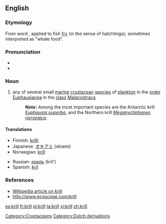 ==English==

===Etymology===
From {{etyl|nl}} word {{term|kriel|lang=nl||puny/tiny}}, applied to fish [[fry]] (in the sense of hatchlings); sometimes interpreted as "whale food".

===Pronunciation===
* {{IPA|/kɹɪl/}}
* {{rhymes|ɪl}}

===Noun===
{{en-noun|pl=krill}}

# any of several small [[marine]] [[crustacean]] [[species]] of [[plankton]] in the [[order]] [[Euphausiacea]] in the [[class]] [[Malacostraca]]
#: '''Note:''' Among the most important species are the Antarctic krill ''[[Euphausia superba]]'', and the Northern krill ''[[Meganyctiphanes norvegica]]''.

====Translations====
{{trans-top|small marine crustacean}}
* Finnish: [[krilli]]
* Japanese: [[オキアミ]] (okiami)
* Norwegian: [[krill]]
{{trans-mid}}
* Russian: [[криль]] (kril') {{m}}
* Spanish: [[kril]] {{m}}
{{trans-bottom}}

===References===
* [[w:Euphausia superba|Wikipedia article on krill]]
* [http://www.ecoscope.com/krill http://www.ecoscope.com/krill]

[[Category:Crustaceans]]
[[Category:Dutch derivations]]

[[es:krill]]
[[fr:krill]]
[[pl:krill]]
[[ta:krill]]
[[vi:krill]]
[[zh:krill]]